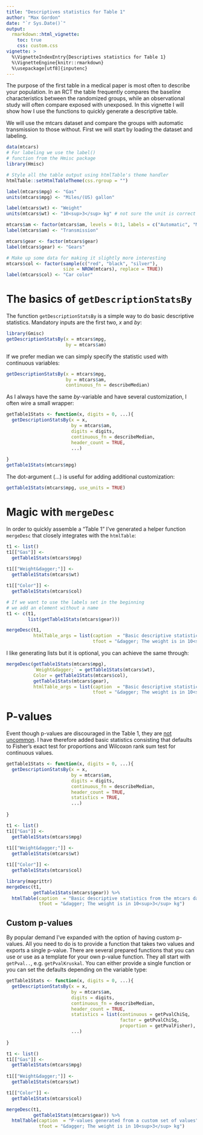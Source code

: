 ```yaml
---
title: "Descriptives statistics for Table 1"
author: "Max Gordon"
date: "`r Sys.Date()`"
output: 
  rmarkdown::html_vignette:
    toc: true
    css: custom.css
vignette: >
  %\VignetteIndexEntry{Descriptives statistics for Table 1}
  %\VignetteEngine{knitr::rmarkdown}
  %\usepackage[utf8]{inputenc}
---
```


The purpose of the first table in a medical paper is most often to describe your population. In an RCT the table frequently compares the baseline characteristics between the randomized groups, while an observational study will often compare exposed with unexposed. In this vignette I will show how I use the functions to quickly generate a descriptive table.

We will use the mtcars dataset and compare the groups with automatic transmission to those without. First we will start by loading the dataset and labeling.

```r
data(mtcars)
# For labeling we use the label()
# function from the Hmisc package
library(Hmisc)

# Style all the table output using htmlTable's theme handler
htmlTable::setHtmlTableTheme(css.rgroup = "")

label(mtcars$mpg) <- "Gas"
units(mtcars$mpg) <- "Miles/(US) gallon"

label(mtcars$wt) <- "Weight"
units(mtcars$wt) <- "10<sup>3</sup> kg" # not sure the unit is correct

mtcars$am <- factor(mtcars$am, levels = 0:1, labels = c("Automatic", "Manual"))
label(mtcars$am) <- "Transmission"

mtcars$gear <- factor(mtcars$gear)
label(mtcars$gear) <- "Gears"

# Make up some data for making it slightly more interesting
mtcars$col <- factor(sample(c("red", "black", "silver"),
                     size = NROW(mtcars), replace = TRUE))
label(mtcars$col) <- "Car color"
```

The basics of `getDescriptionStatsBy`
=====================================

The function `getDescriptionStatsBy` is a simple way to do basic descriptive statistics. Mandatory inputs are the first two, *x* and *by*:

```r
library(Gmisc)
getDescriptionStatsBy(x = mtcars$mpg, 
                      by = mtcars$am)
```

If we prefer median we can simply specify the statistic used with continuous variables:

```r
getDescriptionStatsBy(x = mtcars$mpg, 
                      by = mtcars$am,
                      continuous_fn = describeMedian)
```

As I always have the same *by*-variable and have several customization, I often wire a small wrapper:

```r
getTable1Stats <- function(x, digits = 0, ...){
  getDescriptionStatsBy(x = x, 
                        by = mtcars$am,
                        digits = digits,
                        continuous_fn = describeMedian,
                        header_count = TRUE,
                        ...)
  
}
getTable1Stats(mtcars$mpg)
```

The dot-argument (...) is useful for adding additional customization:

```r
getTable1Stats(mtcars$mpg, use_units = TRUE)
```

Magic with `mergeDesc`
========================

In order to quickly assemble a "Table 1" I've generated a helper function `mergeDesc` that closely integrates with the `htmlTable`:

```r
t1 <- list()
t1[["Gas"]] <-
  getTable1Stats(mtcars$mpg)
  
t1[["Weight&dagger;"]] <-
  getTable1Stats(mtcars$wt)

t1[["Color"]] <- 
  getTable1Stats(mtcars$col)

# If we want to use the labels set in the beginning
# we add an element without a name
t1 <- c(t1,
        list(getTable1Stats(mtcars$gear)))

mergeDesc(t1,
          htmlTable_args = list(caption  = "Basic descriptive statistics from the mtcars dataset",
                                tfoot = "&dagger; The weight is in 10<sup>3</sup> kg"))
```

I like generating lists but it is optional, you can achieve the same through:

```r
mergeDesc(getTable1Stats(mtcars$mpg),
          `Weight&dagger;` = getTable1Stats(mtcars$wt),
          Color = getTable1Stats(mtcars$col),
          getTable1Stats(mtcars$gear),
          htmlTable_args = list(caption  = "Basic descriptive statistics from the mtcars dataset",
                                tfoot = "&dagger; The weight is in 10<sup>3</sup> kg"))
```

P-values
========

Event though p-values are discouraged in the Table 1, they are [not uncommon](http://cpr.sagepub.com/content/19/2/231.full). I have therefore added basic statistics consisting that defaults to Fisher's exact test for proportions and Wilcoxon rank sum test for continuous values. 

```r
getTable1Stats <- function(x, digits = 0, ...){
  getDescriptionStatsBy(x = x, 
                        by = mtcars$am,
                        digits = digits,
                        continuous_fn = describeMedian,
                        header_count = TRUE,
                        statistics = TRUE,
                        ...)
  
}

t1 <- list()
t1[["Gas"]] <-
  getTable1Stats(mtcars$mpg)
  
t1[["Weight&dagger;"]] <-
  getTable1Stats(mtcars$wt)

t1[["Color"]] <- 
  getTable1Stats(mtcars$col)

library(magrittr)
mergeDesc(t1,
          getTable1Stats(mtcars$gear)) %>%
  htmlTable(caption  = "Basic descriptive statistics from the mtcars dataset",
            tfoot = "&dagger; The weight is in 10<sup>3</sup> kg")
```

Custom p-values
---------------

By popular demand I've expanded with the option of having custom p-values. All you need to do is to provide a function that takes two values and exports a single p-value. There are several prepared functions that you can use or use as a template for your own p-value function. They all start with `getPval..`, e.g. `getPvalKruskal`. You can either provide a single function or you can set the defaults depending on the variable type:


```r
getTable1Stats <- function(x, digits = 0, ...){
  getDescriptionStatsBy(x = x, 
                        by = mtcars$am,
                        digits = digits,
                        continuous_fn = describeMedian,
                        header_count = TRUE,
                        statistics = list(continuous = getPvalChiSq, 
                                          factor = getPvalChiSq, 
                                          proportion = getPvalFisher),
                        ...)
  
}

t1 <- list()
t1[["Gas"]] <-
  getTable1Stats(mtcars$mpg)
  
t1[["Weight&dagger;"]] <-
  getTable1Stats(mtcars$wt)

t1[["Color"]] <- 
  getTable1Stats(mtcars$col)

mergeDesc(t1,
          getTable1Stats(mtcars$gear)) %>%
  htmlTable(caption  = "P-values generated from a custom set of values",
            tfoot = "&dagger; The weight is in 10<sup>3</sup> kg")
```


